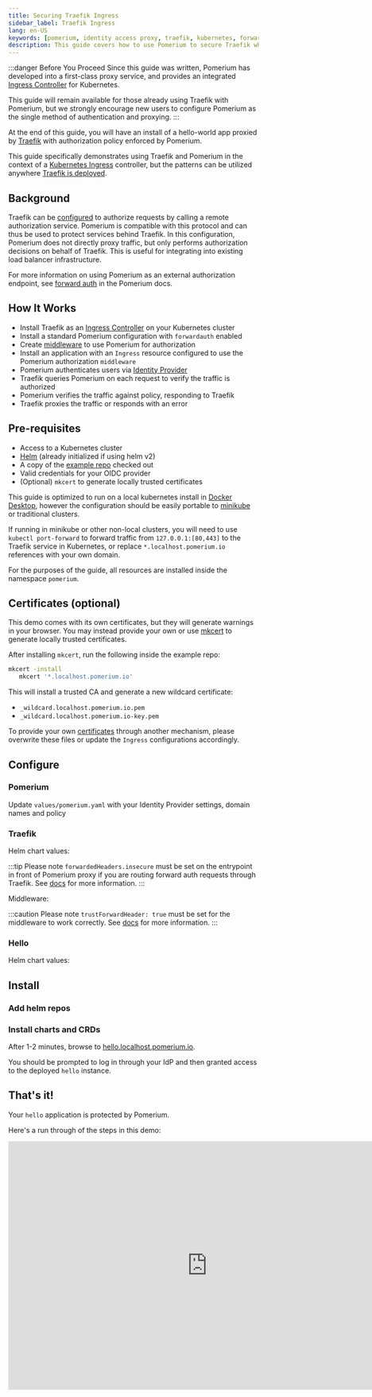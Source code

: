 ```yaml
---
title: Securing Traefik Ingress
sidebar_label: Traefik Ingress
lang: en-US
keywords: [pomerium, identity access proxy, traefik, kubernetes, forwardauth, forward auth, external, helm, k8s, ingress]
description: This guide covers how to use Pomerium to secure Traefik when used as a Kubernetes Ingress Controller
---
```



:::danger Before You Proceed
Since this guide was written, Pomerium has developed into a first-class proxy service, and provides an integrated [Ingress Controller](/docs/k8s/ingress) for Kubernetes.

This guide will remain available for those already using Traefik with Pomerium, but we strongly encourage new users to configure Pomerium as the single method of authentication and proxying.
:::

At the end of this guide, you will have an install of a hello-world app proxied by [Traefik](https://containo.us/traefik/) with authorization policy enforced by Pomerium.

This guide specifically demonstrates using Traefik and Pomerium in the context of a [Kubernetes Ingress](https://docs.traefik.io/providers/kubernetes-ingress/) controller, but the patterns can be utilized anywhere [Traefik is deployed](https://docs.traefik.io/providers/overview/).

## Background

Traefik can be [configured](https://docs.traefik.io/middlewares/forwardauth/) to authorize requests by calling a remote authorization service.  Pomerium is compatible with this protocol and can thus be used to protect services behind Traefik.  In this configuration, Pomerium does not directly proxy traffic, but only performs authorization decisions on behalf of Traefik.  This is useful for integrating into existing load balancer infrastructure.

For more information on using Pomerium as an external authorization endpoint, see [forward auth](https://www.pomerium.com/reference/#forward-auth) in the Pomerium docs.

## How It Works

- Install Traefik as an [Ingress Controller](https://kubernetes.io/docs/concepts/services-networking/ingress/) on your Kubernetes cluster
- Install a standard Pomerium configuration with `forwardauth` enabled
- Create [middleware](https://docs.traefik.io/middlewares/forwardauth/#configuration-examples) to use Pomerium for authorization
- Install an application with an `Ingress` resource configured to use the Pomerium authorization `middleware`
- Pomerium authenticates users via [Identity Provider](https://www.pomerium.com/docs/identity-providers/)
- Traefik queries Pomerium on each request to verify the traffic is authorized
- Pomerium verifies the traffic against policy, responding to Traefik
- Traefik proxies the traffic or responds with an error

## Pre-requisites

- Access to a Kubernetes cluster
- [Helm](https://helm.sh/) (already initialized if using helm v2)
- A copy of the [example repo](https://github.com/pomerium/pomerium/tree/main/examples/traefik-ingress) checked out
- Valid credentials for your OIDC provider
- (Optional) `mkcert` to generate locally trusted certificates

This guide is optimized to run on a local kubernetes install in [Docker Desktop](https://www.docker.com/products/docker-desktop), however the configuration should be easily portable to [minikube](https://kubernetes.io/docs/tutorials/hello-minikube/) or traditional clusters.

If running in minikube or other non-local clusters, you will need to use `kubectl port-forward` to forward traffic from `127.0.0.1:[80,443]` to the Traefik service in Kubernetes, or replace `*.localhost.pomerium.io` references with your own domain.

For the purposes of the guide, all resources are installed inside the namespace `pomerium`.

## Certificates (optional)

This demo comes with its own certificates, but they will generate warnings in your browser. You may instead provide your own or use [mkcert](https://github.com/FiloSottile/mkcert) to generate locally trusted certificates.

After installing `mkcert`, run the following inside the example repo:

```bash
mkcert -install
   mkcert '*.localhost.pomerium.io'
```

This will install a trusted CA and generate a new wildcard certificate:

- `_wildcard.localhost.pomerium.io.pem`
- `_wildcard.localhost.pomerium.io-key.pem`

To provide your own [certificates](https://www.pomerium.com/reference/#certificates) through another mechanism, please overwrite these files or update the `Ingress` configurations accordingly.

## Configure

### Pomerium

Update `values/pomerium.yaml` with your Identity Provider settings, domain names and policy

<PomeriumValues/>

### Traefik

Helm chart values:

<TraefikValues/>

:::tip
Please note `forwardedHeaders.insecure` must be set on the entrypoint in front of Pomerium proxy if you are routing forward auth requests through Traefik.  See [docs](https://docs.traefik.io/routing/entrypoints/#forwarded-headers) for more information.
:::

Middleware:

<Middleware/>

:::caution
Please note `trustForwardHeader: true` must be set for the middleware to work correctly.  See [docs](https://docs.traefik.io/middlewares/forwardauth/#trustforwardheader) for more information.
:::

### Hello

Helm chart values:

<HelloValues/>

## Install

### Add helm repos

<AddRepos/>

### Install charts and CRDs

<Install/>

After 1-2 minutes, browse to [hello.localhost.pomerium.io](https://hello.localhost.pomerium.io).

You should be prompted to log in through your IdP and then granted access to the deployed `hello` instance.

## That's it!

Your `hello` application is protected by Pomerium.

Here's a run through of the steps in this demo:

<iframe width="800" height="500" src="https://www.youtube.com/embed/wrvNV9fP5hw?rel=0" frameborder="0" allow="accelerometer; clipboard-write; encrypted-media; gyroscope; picture-in-picture" allowfullscreen></iframe>
